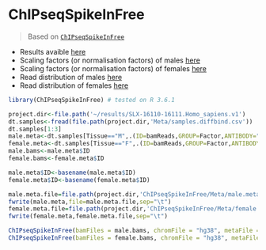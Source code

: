 # ChIPseqSpikeInFree 

> Based on [`ChIPseqSpikeInFree`](https://github.com/stjude/ChIPseqSpikeInFree)

- Results avaible [here](ChIPseqSpikeInFree)
- Scaling factors (or normalisation factors) of males [here](ChIPseqSpikeInFree/Male_boxplot.pdf)
- Scaling factors (or normalisation factors) of females [here](ChIPseqSpikeInFree/Female_boxplot.pdf)
- Read distribution of males [here](ChIPseqSpikeInFree/Male_distribution.pdf)
- Read distribution of females [here](ChIPseqSpikeInFree/Female_distribution.pdf)

```r
library(ChIPseqSpikeInFree) # tested on R 3.6.1

project.dir<-file.path('~/results/SLX-16110-16111.Homo_sapiens.v1')
dt.samples<-fread(file.path(project.dir,'Meta/samples.diffbind.csv'))
dt.samples[1:3]
male.meta<-dt.samples[Tissue=="M",.(ID=bamReads,GROUP=Factor,ANTIBODY="H3K27ac")]
female.meta<-dt.samples[Tissue=="F",.(ID=bamReads,GROUP=Factor,ANTIBODY="H3K27ac")]
male.bams<-male.meta$ID
female.bams<-female.meta$ID

male.meta$ID<-basename(male.meta$ID)
female.meta$ID<-basename(female.meta$ID)

male.meta.file=file.path(project.dir,'ChIPseqSpikeInFree/Meta/male.meta.txt')
fwrite(male.meta,file=male.meta.file,sep="\t")
female.meta.file=file.path(project.dir,'ChIPseqSpikeInFree/Meta/female.meta.txt')
fwrite(female.meta,female.meta.file,sep="\t")

ChIPseqSpikeInFree(bamFiles = male.bams, chromFile = "hg38", metaFile = male.meta.file, prefix = "Male", ncores=16)
ChIPseqSpikeInFree(bamFiles = female.bams, chromFile = "hg38", metaFile = female.meta.file, prefix = "Female", ncores=16)

```
